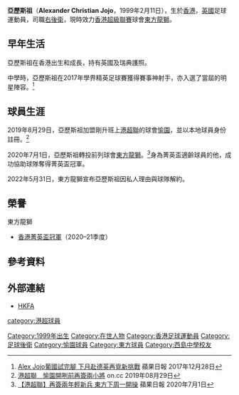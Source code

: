 {{Infobox football biography
| name        = 亞歷斯祖 <br> Alex Jojo
| image       = 
| fullname    = 亞歷斯祖
| nickname    =  
| birth_date  = {{birth date and age|1999|2|11}}
| birth_place = [[香港|香港]]
| height      = {{height|m=1.82}}
| position    = [[右後衛|右後衛]]、[[左後衛|左後衛]]
| currentclub = [[東方足球隊|東方龍獅]]
| clubnumber  =2
| youthyears1 = 
| youthclubs1 = [[香港足球會|港會]]
| youthyears2 = 
| youthclubs2 = [[維薛拿足球會|維施那]]
| years1 = 2019–2020
| clubs1 = [[愉園體育會|愉園]]
| caps1  = 8
| goals1 = 0
| years2 = 2020–
| clubs2 = [[東方足球隊|東方龍獅]]
| caps2  = 11
| goals2 = 0
| nationalyears1 = 
| nationalteam1  = 
| nationalcaps1  = 
| nationalgoals1 = 
| pcupdate = 
| ntupdate = 
}}

'''亞歷斯祖'''（'''Alexander Christian Jojo'''，1999年2月11日），生於[[香港|香港]]，[[英國|英國]]足球運動員，司職[[右後衛|右後衛]]，現時效力[[香港超級聯賽|香港超級聯賽]]球會[[東方足球隊|東方龍獅]]。

==早年生活==
亞歷斯祖在香港出生和成長，持有英國及瑞典護照。

中學時，亞歷斯祖在2017年學界精英足球賽獲得賽事神射手，亦入選了當屆的明星陣容。<ref>[https://hk.sports.appledaily.com/sports/20171228/WD2474GJLCXZUMQVW5472VNI7E/ Alex Jojo葡國試完腳 下月赴德英再覓新挑戰] {{Wayback|url=https://hk.sports.appledaily.com/sports/20171228/WD2474GJLCXZUMQVW5472VNI7E/ |date=20200717133200 }} 蘋果日報 2017年12月28日</ref>

==球員生涯==
2019年8月29日，亞歷斯祖加盟剛升班上[[港超聯|港超聯]]的球會[[愉園體育會|愉園]]，並以本地球員身份註冊。<ref>[https://hk.on.cc/hk/bkn/cnt/sport/20190829/bkn-20190829170012048-0829_00882_001.html 港超聯　愉園開咧前再簽兩小將] {{Wayback|url=https://hk.on.cc/hk/bkn/cnt/sport/20190829/bkn-20190829170012048-0829_00882_001.html |date=20200719044550 }} on.cc 2019年08月29日</ref> 

2020年7月1日，亞歷斯祖轉投前列球會[[東方足球隊|東方龍獅]]。<ref>[https://hk.appledaily.com/sports/20200701/6UDZ4GRUL3O6LOPVLA7UTWPWLI/ 【港超聯】再簽兩年輕新兵 東方下周一開操] {{Wayback|url=https://hk.appledaily.com/sports/20200701/6UDZ4GRUL3O6LOPVLA7UTWPWLI/ |date=20200701184104 }} 蘋果日報 2020年7月1日</ref>身為菁英盃適齡球員的他，成功協助球隊奪得菁英盃冠軍。

2022年5月31日，東方龍獅宣布亞歷斯祖因私人理由與球隊解約。

==榮譽==
;東方龍獅
* [[香港菁英盃|香港菁英盃冠軍]]（2020–21季度）

==參考資料==
{{reflist}}

==外部連結==
* [https://www.hkfa.com/ch/club/5/detail?player=18778 HKFA]{{Wayback|url=https://www.hkfa.com/ch/club/5/detail?player=18778 |date=20201020034038 }}
{{東方球員名單}}

{{DEFAULTSORT: Alex Jojo}}
[[Category:1999年出生|Category:1999年出生]]
[[Category:在世人物|Category:在世人物]]
[[Category:香港足球運動員|Category:香港足球運動員]]
[[Category:足球後衛|Category:足球後衛]]
[[category:港超球員|category:港超球員]]
[[Category:愉園球員|Category:愉園球員]]
[[Category:東方球員|Category:東方球員]]
[[Category:西島中學校友|Category:西島中學校友]]